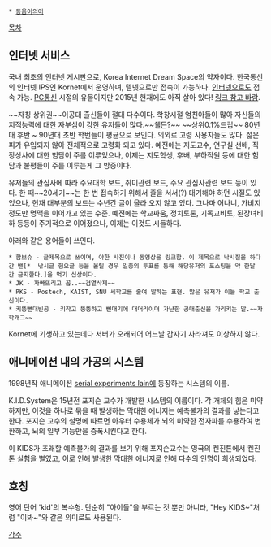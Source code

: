  * [[동음이의어]]

[[목차]]

== 인터넷 서비스 ==
국내 최초의 인터넷 게시판으로, Korea Internet Dream Space의 약자이다. 한국통신의 인터넷 IPS인 Kornet에서 운영하며, 텔넷으로만 접속이 가능하다. [http://kids.kornet.net/ 인터넷으로도] 접속 가능. [[PC통신]] 시절의 유물이지만 2015년 현재에도 아직 살아 있다! [http://media.hangulo.net/426 링크 참고 바람].

~~자칭 상위권~~이공대 출신들이 절대 다수이다. 학창시절 엄친아들이 많아 자신들의 지적능력에 대한 자부심이 강한 유저들이 많다.~~쉘든?~~ ~~상위0.1%드립~~ 
80년대 후반 ~ 90년대 초반 학번들이 평균으로 보인다. 의외로 고령 사용자들도 많다. 젊은 피가 유입되지 않아 전체적으로 고령화 되고 있다. 예전에는 지도교수, 연구실 선배, 직장상사에 대한 험담이 주를 이루었으나, 이제는 지도학생, 후배, 부하직원 등에 대한 험담과 불평들이 주를 이루는게 그 방증이다.

유저들의 관심사에 따라 주요대학 보드, 취미관련 보드, 주요 관심사관련 보드 등이 있다.
한 때~~20세기~~는 한 번 접속하기 위해서 줄을 서서(?) 대기해야 하던 시절도 있었으나, 현재 대부분의 보드는 수년간 글이 올라 오지 않고 있다. 그나마 어나니, 가비지 정도만 명맥을 이어가고 있는 수준.
예전에는 학교싸움, 정치토론, 기독교비토, 된장녀비하 등등이 주기적으로 이어졌으나, 이제는 이것도 시들하다.

아래와 같은 용어들이 쓰인다. 
 * 함보슈 - 글제목으로 쓰이며, 야한 사진이나 동영상을 링크함. 이 제목으로 낚시질을 하다간 밴[*  낚시글 혐오글 등을 올릴 경우 일종의 투표를 통해 해당유저의 포스팅을 약 한달간 금지한다.]을 먹기 십상이다.
 * JK - 자빠뜨리고 꼽..~~검열삭제~~
 * PKS - Postech, KAIST, SNU 세학교를 줄여 말하는 표현. 많은 유저가 이들 학교 출신이다.
 * 키뚱뻔대빈공 - 키작고 뚱뚱하고 뻔대기에 대머리이며 가난한 공대출신을 가리키는 말.~~자학개그~~

Kornet에 기생하고 있는데다 서버가 오래되어 어느날 갑자기 사라져도 이상하지 않다.
== 애니메이션 내의 가공의 시스템 ==
1998년작 애니메이션 [[serial experiments lain]]에 등장하는 시스템의 이름. 

K.I.D.System은 15년전 포지슨 교수가 개발한 시스템의 이름이다. 각 개체의 힘은 미약하지만, 이것을 하나로 묶을 때 발생하는 막대한 에너지는 예측불가의 결과를 낳는다고 한다. 포지슨 교수의 설명에 따르면 아우터 수용체가 뇌의 미약한 전자파를 수용하여 변환하고, 뇌의 일부 기능만을 증폭시킨다고 한다. 

이 KIDS가 초래할 예측불가의 결과를 보기 위해 포지슨교수는 영국의 켄진톤에서 켄진톤 실험을 벌였고, 이로 인해 발생한 막대한 에너지로 인해 다수의 인명이 희생되었다.


== 호칭 ==
영어 단어 'kid'의 복수형. 단순히 "아이들"을 부르는 것 뿐만 아니라, "Hey KIDS~"처럼 "이봐~"와 같은 의미로도 사용된다.

[[각주]]
